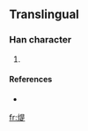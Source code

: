 ==Translingual==

===Han character===
{{Han char|rn=86|rad=火|as=09|sn=13|four=|canj=火日一人 (FAMO)}}

# {{defn|Han|sort=火09}}

====References====
* {{Han ref|kx=0678.161|hdz=32216.151|uh=7176|ud=29046}}

[[fr:煶]]